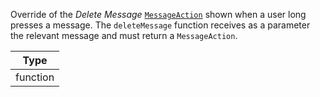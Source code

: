 Override of the *Delete Message* [`MessageAction`](/reactnative/object-types/message-action) shown when a user long presses a message.
The `deleteMessage` function receives as a parameter the relevant message and must return a `MessageAction`.

| Type |
| - |
| function |
